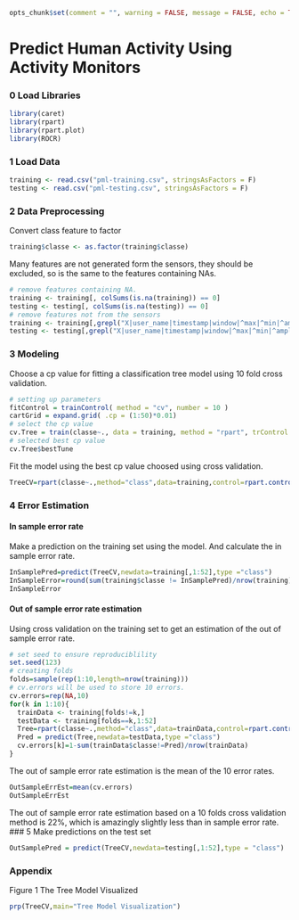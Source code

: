 ```r
opts_chunk$set(comment = "", warning = FALSE, message = FALSE, echo = TRUE)
```

Predict Human Activity Using Activity Monitors
========================================================
### 0 Load Libraries
```r
library(caret)
library(rpart)
library(rpart.plot)
library(ROCR)
```
### 1 Load Data
```r
training <- read.csv("pml-training.csv", stringsAsFactors = F)
testing <- read.csv("pml-testing.csv", stringsAsFactors = F)
```
### 2 Data Preprocessing
Convert class feature to factor
```r
training$classe <- as.factor(training$classe)
```
Many features are not generated form the sensors, they should be excluded, so is the same to the features containing NAs.
```r
# remove features containing NA.
training <- training[, colSums(is.na(training)) == 0]
testing <- testing[, colSums(is.na(testing)) == 0]
# remove features not from the sensors
training <- training[,grepl("X|user_name|timestamp|window|^max|^min|^ampl|^var|^avg|^stdd|^ske|^kurt", colnames(training))==F]
testing <- testing[,grepl("X|user_name|timestamp|window|^max|^min|^ampl|^var|^avg|^stdd|^ske|^kurt", colnames(testing))==F]
```
### 3 Modeling
Choose a cp value for fitting a classification tree model using 10 fold cross validation. 
```r
# setting up parameters
fitControl = trainControl( method = "cv", number = 10 )
cartGrid = expand.grid( .cp = (1:50)*0.01) 
# select the cp value
cv.Tree = train(classe~., data = training, method = "rpart", trControl = fitControl, tuneGrid = cartGrid )
# selected best cp value
cv.Tree$bestTune
```
Fit the model using the best cp value choosed using cross validation.
```r
TreeCV=rpart(classe~.,method="class",data=training,control=rpart.control(cp=cv.Tree$bestTune))
```
### 4 Error Estimation
#### In sample error rate
Make a prediction on the training set using the model. And calculate the in sample error rate.
```r
InSamplePred=predict(TreeCV,newdata=training[,1:52],type ="class")
InSampleError=round(sum(training$classe != InSamplePred)/nrow(training),2)
InSampleError
```
#### Out of sample error rate estimation
Using cross validation on the training set to get an estimation of the out of sample error rate.
```r
# set seed to ensure reproduciblility
set.seed(123)
# creating folds
folds=sample(rep(1:10,length=nrow(training)))
# cv.errors will be used to store 10 errors.
cv.errors=rep(NA,10)
for(k in 1:10){
  trainData <- training[folds!=k,]
  testData <- training[folds==k,1:52]
  Tree=rpart(classe~.,method="class",data=trainData,control=rpart.control(cp=cv.Tree$bestTune))
  Pred = predict(Tree,newdata=testData,type ="class")
  cv.errors[k]=1-sum(trainData$classe!=Pred)/nrow(trainData)
}
```
The out of sample error rate estimation is the mean of the 10 error rates.
```r
OutSampleErrEst=mean(cv.errors)
OutSampleErrEst
```
The out of sample error rate estimation based on a 10 folds cross validation method is 22%, which is amazingly slightly less than in sample error rate.
### 5 Make predictions on the test set
```r
OutSamplePred = predict(TreeCV,newdata=testing[,1:52],type = "class")
```
### Appendix
Figure 1 The Tree Model Visualized
```r
prp(TreeCV,main="Tree Model Visualization")
```
